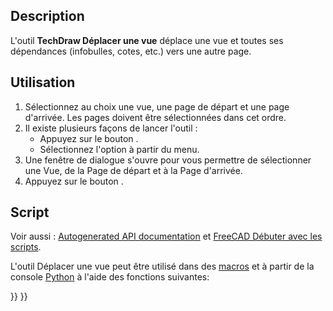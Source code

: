 <languages/>

{{Docnav/fr
|
|
|[[TechDraw_Workbench/fr|Atelier TechDraw]]
|IconL=
|IconR=
|IconC=Workbench_TechDraw.svg
}}

{{VeryImportantMessage|Cet outil est obsolète, il n'est plus disponible dans {{VersionPlus/fr|1.0}}.<br>Les vues peuvent maintenant être glissées et déposées entre les pages dans la [[Tree_view/fr|vue en arborescence]].}}

{{GuiCommand/fr
|Name=TechDraw MoveView
|Name/fr=TechDraw Déplacer une vue
|MenuLocation=TechDraw → Vues de Techdraw → Déplacer une vue
|Workbenches=[[TechDraw_Workbench/fr|TechDraw]]
|Version=0.20
|SeeAlso=[[TechDraw_ShareView/fr|TechDraw Copier une vue]]
}}

==Description==

L'outil '''TechDraw Déplacer une vue''' déplace une vue et toutes ses dépendances (infobulles, cotes, etc.) vers une autre page.

<span id="Usage"></span>
==Utilisation==

# Sélectionnez au choix une vue, une page de départ et une page d'arrivée. Les pages doivent être sélectionnées dans cet ordre.
# Il existe plusieurs façons de lancer l'outil :
#* Appuyez sur le bouton {{Button|[[Image:TechDraw_MoveView.svg|16px]] [[TechDraw_MoveView/fr|Déplacer une vue]]}}.
#* Sélectionnez l'option {{MenuCommand|TechDraw → Vues de Techdraw → [[Image:TechDraw_MoveView.svg|16px]] Déplacer la vue}} à partir du menu.
# Une fenêtre de dialogue s'ouvre pour vous permettre de sélectionner une Vue, de la Page de départ et à la Page d'arrivée.
# Appuyez sur le bouton {{Button|OK}}.

<span id="Scripting"></span>
==Script==

Voir aussi : [https://freecad.github.io/SourceDoc/ Autogenerated API documentation] et [[FreeCAD_Scripting_Basics/fr|FreeCAD Débuter avec les scripts]].

L'outil Déplacer une vue peut être utilisé dans des [[Macros/fr|macros]] et à partir de la console [[Python/fr|Python]] à l'aide des fonctions suivantes:

{{Code|code=
import TechDrawTools
TechDrawTools.MoveView(viewName, fromPageName, toPageName)
}}


{{Docnav/fr
|
|
|[[TechDraw_Workbench/fr|Atelier TechDraw]]
|IconL=
|IconR=
|IconC=Workbench_TechDraw.svg
}}

{{TechDraw Tools navi{{#translation:}}}}
{{Userdocnavi{{#translation:}}}}